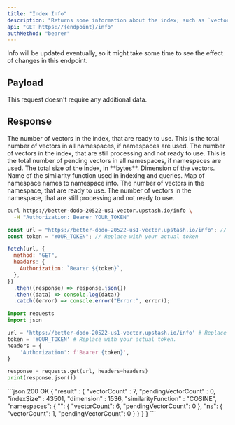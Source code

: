 ```yaml
---
title: "Index Info"
description: "Returns some information about the index; such as `vectorCount`, `indexSize`, `dimension` and `similarityFunction`."
api: "GET https://{endpoint}/info"
authMethod: "bearer"
---
```


Info will be updated eventually, so it might take some time to see the effect of changes in this endpoint.

## Payload

This request doesn't require any additional data.

## Response

<ResponseField name="vectorCount" type="number" required>
  The number of vectors in the index, that are ready to use. This is the total
  number of vectors in all namespaces, if namespaces are used.
</ResponseField>
<ResponseField name="pendingVectorCount" type="number" required>
  The number of vectors in the index, that are still processing and not ready to
  use. This is the total number of pending vectors in all namespaces, if
  namespaces are used.
</ResponseField>
<ResponseField name="indexSize" type="number" required>
  The total size of the index, in **bytes**.
</ResponseField>
<ResponseField name="dimension" type="number" required>
  Dimension of the vectors.
</ResponseField>
<ResponseField name="similarityFunction" type="string" required>
  Name of the similarity function used in indexing and queries.
</ResponseField>
<ResponseField name="namespaces" type="object" required>
  Map of namespace names to namespace info.
  <Expandable title="Namespace Info Properties">
    <ResponseField name="vectorCount" type="number">
      The number of vectors in the namespace, that are ready to use.
    </ResponseField>
    <ResponseField name="pendingVectorCount" type="number">
      The number of vectors in the namespace, that are still processing and not
      ready to use.
    </ResponseField>
  </Expandable>
</ResponseField>

<RequestExample>

```sh curl
curl https://better-dodo-20522-us1-vector.upstash.io/info \
  -H "Authorization: Bearer YOUR_TOKEN"
```

```js Node
const url = "https://better-dodo-20522-us1-vector.upstash.io/info"; // Replace with your index endpoint.
const token = "YOUR_TOKEN"; // Replace with your actual token

fetch(url, {
  method: "GET",
  headers: {
    Authorization: `Bearer ${token}`,
  },
})
  .then((response) => response.json())
  .then((data) => console.log(data))
  .catch((error) => console.error("Error:", error));
```

```python Python
import requests
import json

url = 'https://better-dodo-20522-us1-vector.upstash.io/info' # Replace with your index endpoint.
token = 'YOUR_TOKEN' # Replace with your actual token.
headers = {
    'Authorization': f'Bearer {token}',
}

response = requests.get(url, headers=headers)
print(response.json())
```

</RequestExample>

<ResponseExample>
```json 200 OK
{
  "result" : {
    "vectorCount" : 7,
    "pendingVectorCount" : 0,
    "indexSize" : 43501,
    "dimension" : 1536,
    "similarityFunction" : "COSINE",
    "namespaces": {
      "": {
        "vectorCount": 6,
        "pendingVectorCount": 0
      },
      "ns": {
        "vectorCount": 1,
        "pendingVectorCount": 0
      }
    }
  }
}
```

</ResponseExample>
